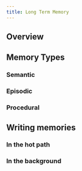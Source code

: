 ```yaml
---
title: Long Term Memory
---
```


## Overview

## Memory Types

### Semantic
### Episodic
### Procedural

## Writing memories
### In the hot path
### In the background